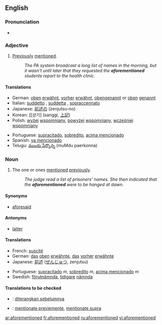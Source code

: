 ==English==

===Pronunciation===
*{{IPA|/əˌfoːrˈmenʃənd/}}

===Adjective===
{{en-adj|-}}

# [[previously|Previously]] [[mention]]ed.
#:''The PA system broadcast a long list of names in the morning, but it wasn't until later that they requested the '''aforementioned''' students report to the health clinic.''

====Translations====
{{trans-top|previously mentioned}}
*German: [[oben]] [[erwähnt]], [[vorher]] [[erwähnt]], [[obengenannt]] or [[oben]] [[genannt]]
*Italian: [[suddetto]]  {{m}}, [[suddetta]] {{f}}, [[sopraccennato]] 
*Japanese: [[前述の]] (zenjutsu-no)
*Korean: [[상기] (sanggi, [[上記]])
*Polish: [[wyżej]] [[wspomniany]], [[powyżej]] [[wspomniany]], [[wcześniej]] [[wspomniany]]
{{trans-mid}}
*Portuguese: [[supracitado]], [[sobredito]], [[acima mencionado]]
*Spanish: [[ya mencionado]]
*Telugu: [[ముందు పేర్కొన్న]] (muMdu paerkonna)
{{trans-bottom}}

===Noun===
{{en-noun|-}}

# {{uncountable}} The one or ones [[mention]]ed [[previously]].
#:''The judge read a list of prisoners' names.  She then indicated that the '''aforementioned''' were to be hanged at dawn.''

====Synonyms====
*[[aforesaid]]

====Antonyms====
*[[latter]]

====Translations====
{{trans-top|one or ones mentioned previously}}
*French: [[suscité]]
*German: [[das]] [[oben]] [[erwähnte]], [[das]] [[vorher]] [[erwähnte]]
*Japanese: [[前述]] ([[ぜんじゅつ]], zenjutsu) 
{{trans-mid}}
*Portuguese: [[supracitado]] ''m'', [[sobredito]] ''m'', [[acima mencionado]] ''m''
*Swedish: [[förutnämnda]], [[tidigare]] [[nämnda]]
{{trans-bottom}}

====Translations to be checked====
<!--Remove this section once all of the translations below have been moved into the tables above.--> 
{{checktrans}}
*{{ttbc|Indonesian}}: [[diterangkan sebelumnya]] 
*{{ttbc|Interlingua}}: [[mentionate previemente]], [[mentionate supra]]

[[ar:aforementioned]]
[[fr:aforementioned]]
[[ru:aforementioned]]
[[vi:aforementioned]]